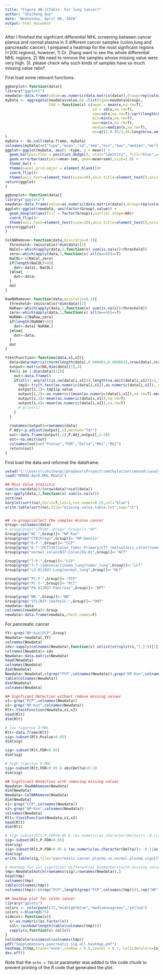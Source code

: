 ---
title: "Figure 4B-2(Table. For lung Cancer)"
author: "Shicheng Guo"
date: "Wednesday, April 06, 2016"
output: html_document
---

After I finished the signficant differential MHL screening between cancer plamsa and normal plasma in 3 different cancer samples (colon,lung and pancreastic cancer), I prepared a heatmap for the most signficant regions (<200 regions), however, 1) Dr. Zhang want to see the whole differential MHL regions. 2) We need to remove the samples whose missing value were very high. 3). please check why such kinds of samples have so much missing value ratio? 

First load some relevant functions:
```{r}

ggbarplot<-function(data){
library("ggplot2")
newdata<-data.frame(value=as.numeric(data.matrix(data)),Group=rep(colnames(data),each=nrow(data)))
myData <- aggregate(newdata$value,by =list(type=newdata$Group),
                    FUN = function(x) c(mean = mean(x,na.rm=T),
                                        sd = sd(x,na.rm=T),
                                        sem=sd(x,na.rm=T)/sqrt(length(na.omit(x))),
                                        min=min(x,na.rm=T),
                                        max=max(x,na.rm=T),
                                        median=median(x,na.rm=T),
                                        me=qt(1-0.05/2,df=length(na.omit(x))*sd(x,na.rm=T)/sqrt(length(na.omit(x)))))
)
myData <- do.call(data.frame, myData)
colnames(myData)=c("type","mean","sd","sem","min","max","median","me")
ggplot<-ggplot(myData, aes(x =type, y = mean)) +
  geom_bar(position = position_dodge(), stat="identity", fill="blue",width=0.8) +
  geom_errorbar(aes(ymin=mean-sem, ymax=mean+sem),size=1.0) +
  theme_bw() +
  theme(panel.grid.major = element_blank())+
  coord_flip()+
  theme(axis.text=element_text(size=10),axis.title=element_text(),axis.text.y = element_text(hjust=0))
return(ggplot)
}

ggboxplot<-function(data){
library("ggplot2")
newdata<-data.frame(value=as.numeric(data.matrix(data)),Group=rep(colnames(data),each=nrow(data)))
ggplot<-ggplot(newdata, aes(factor(Group),value)) +
  geom_boxplot(aes(fill = factor(Group)),outlier.shape=NA)+
  coord_flip()+
  theme(axis.text=element_text(size=10),axis.title=element_text(),axis.text.y = element_text(hjust=0),legend.position="none")
return(ggplot)
}

ColNARemove<-function(data,missratio=0.3){
  threshold<-(missratio)*dim(data)[1]
  NaCol<-which(apply(data,2,function(x) sum(is.na(x))>threshold))
  zero<-which(apply(data,2,function(x) all(x==0))==T)
  NaCOL<-c(NaCol,zero)
  if(length(NaCOL)>0){
    dat<-data[,-NaCOL]
  }else{
    dat<-data;
  }
  dat
}   

RawNARemove<-function(data,missratio=0.3){
  threshold<-(missratio)*dim(data)[2]
  NaRaw<-which(apply(data,1,function(x) sum(is.na(x))>threshold))
  zero<-which(apply(data,1,function(x) all(x==0))==T)
  NaRAW<-c(NaRaw,zero)
  if(length(NaRAW)>0){
    dat<-data[-NaRAW,]
  }else{
    dat<-data;
  }
  dat
} 

ttestFunction<-function(data,x1,x2){
  data=data+matrix(rnorm(length(data),0.000001,0.000001),nrow(data),ncol(data))
  output<-matrix(NA,dim(data)[1],4)
  for(i in 1:dim(data)[1]){
    out<-data.frame()
    if(all(! any(all(is.na(data[i,x1])),length(na.omit(data[i,x1]))<2,length(na.omit(data[i,x2]))<2,all(is.na(data[i,x2]))),sum(is.na(data[i,]))<0.5*length(data[i,]))){ 
      tmp1<-try(t.test(as.numeric(data[i,x1]),as.numeric(data[i,x2]), na.action=na.omit))
      output[i,1]<-tmp1$p.value
      output[i,2]<-as.numeric((mean(as.numeric(data[i,x1]),na.rm=T)-mean(as.numeric(data[i,x2]),na.rm=T)))
      output[i,3]<-mean(as.numeric(data[i,x1]),na.rm=T)
      output[i,4]<-mean(as.numeric(data[i,x2]),na.rm=T)
      # print(i)
    }
  }
  
  rownames(output)=rownames(data)
  P.Adj<-p.adjust(output[,1],method="fdr")
  out<-data.frame(output[,1],P.Adj,output[,2:4])
  out<-na.omit(out)
  colnames(out)=c("Pvalue","FDR","Delta","MG1","MG2")
  return(out)
}
```

First load the data and reformat the dataframe.
```{r}
setwd("C:\\Users\\shicheng\\Dropbox\\Project\\methylation\\monod\\analysis\\MHL-March30-2016")
load("MONOD-Apr6.MHL.RData")

## Miss Value Statistic
sum(is.na(data))/(nrow(data)*ncol(data))
na<-apply(data,2,function(x) sum(is.na(x)))
sort(na)
barplot(sort(na),horiz=T,las=1,cex.names=0.25,col="blue")
write.table(sort(na),file="missing.value.table.txt",sep="\t")


## re-group/collect the samples #colon cancer
Group<-colnames(data)
# Group[grep("CTR|NC-|Pregn",Group)]<-"NP"
Group[grep("NC-",Group)]<-"NP-Kun"
Group[grep("CTR|Pregn",Group)]<-"NP-Dennis"
Group[grep("6-P-",Group)]<-"CCP"
Group[grep("6-T-|HCT116|Colon_Tumor_Primary|CTT-|metastasis_colon|tumor_colon",Group)]<-"CCT"
Group[grep("normal_colon|N37-Colon|SG-01",Group)]<-"NCT"

Group[grep("7-P-",Group)]<-"LCP"
Group[grep("7-T-|adenocarcinoma_lung|tumor_lung",Group)]<-"LCT"
Group[grep("LG-01|N37-Lung|normal_lung",Group)]<-"NLT"

Group[grep("PC-P-",Group)]<-"PCP"
Group[grep("PC-T-",Group)]<-"PCT"
Group[grep("PA-01|N37-Pancreas",Group)]<-"NPT"

Group[grep("WB-",Group)]<-"WB"
Group[grep("STL|N37-|methylC-",Group)]<-"ONT"
newdata<-data
colnames(newdata)<-Group
newdata<-data.frame(newdata,check.names=F)
```

For pancreatic cancer
```{r}
YY<-grep("NP-Kun|PCP",Group)
Newdata<-newdata[,YY]
colnames(Newdata)
idx<-sapply(colnames(Newdata),function(x) unlist(strsplit(x,"[.]"))[1])
colnames(Newdata)<-idx
Newdata<-data.matrix(Newdata)
head(Newdata)
colnames(Newdata)
dim(Newdata)
Newdata<-Newdata[,c(grep("PCP",colnames(Newdata)),grep("NP-Kun",colnames(Newdata)))]
table(colnames(Newdata))
dim(Newdata)
colnames(Newdata)

## Signficant Detection without remove missing values
x1<-grep("PCP",colnames(Newdata))
x2<-grep("NP-Kun",colnames(Newdata))
Rlt<-ttestFunction(Newdata,x1,x2)
head(Rlt)
dim(Rlt)

# low rigorous D-MHL
Rlt<-data.frame(Rlt)
sig<-subset(Rlt,Pvalue<0.05)
dim(sig)

sig<-subset(Rlt,FDR<0.05)
dim(sig)

# high rigorous D-MHL
sig<-subset(Rlt,FDR<0.05 & abs(Delta)>0.3)
dim(sig)

## Signficant Detection with removing missing values
Newdata<-RawNARemove(Newdata)
dim(Newdata)
Newdata<-ColNARemove(Newdata)
dim(Newdata)
x1<-grep("CCP",colnames(Newdata))
x2<-grep("NP-Kun",colnames(Newdata))
colnames(Newdata)
Rlt<-ttestFunction(Newdata,x1,x2)
head(Rlt)
dim(Rlt)

# sig<-subset(Rlt,P.FDR<0.05 & (as.numeric(as.character(Delta))< -0.1|as.numeric(as.character(Delta))>0.5))
sig<-subset(Rlt,P.FDR<0.05)
dim(sig)
sig<-subset(Rlt,P.FDR<0.05 & (as.numeric(as.character(Delta))< -0.1|as.numeric(as.character(Delta))>0.5))
dim(sig)
write.table(sig,file="pancreatic.cancer.plasma.vs.normal.plasma.significant.txt",col.names=NA,row.names=T,sep="\t",quote=F)

# Heatmap for all signficant differential biomarkers(with missing value)
tmp<-Newdata[match(rownames(sig),rownames(Newdata)),]
head(tmp)
colnames(tmp)
table(colnames(tmp))
colnames(tmp)<-c(rep("PCP",length(grep("PCP",colnames(tmp)))),rep("NP",length(grep("NP-Kun",colnames(tmp)))))

## heatmap plot for colon cancer
library("gplots")
colors <- colorpanel(75,"midnightblue","mediumseagreen","yellow") 
colors <-bluered(75)
sidecol<-function(x){
  x<-as.numeric(as.factor(x))
  col<-rainbow(length(table(colnames(tmp))))
  sapply(x,function(x) col[x])
}
ColSideColors=sidecol(colnames(tmp))
pdf("Supplementary.pancreatic.sig.all.heatmap.pdf")
heatmap.2(tmp,trace="none",cexRow = 0.5,cexCol = 0.7, ColSideColors=ColSideColors,density.info="none",col=colors,Colv=F,keysize=0.9, margins = c(5, 10))
dev.off()

```

Note that the `echo = FALSE` parameter was added to the code chunk to prevent printing of the R code that generated the plot.

